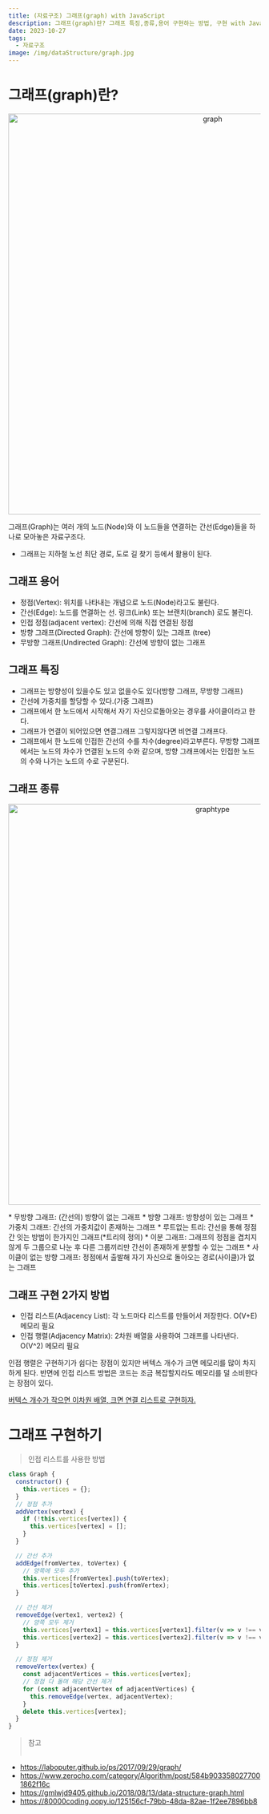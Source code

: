 ```yaml
---
title: (자료구조) 그래프(graph) with JavaScript
description: 그래프(graph)란? 그래프 특징,종류,용어 구현하는 방법, 구현 with JavaScript
date: 2023-10-27
tags:
  - 자료구조
image: /img/dataStructure/graph.jpg
---
```


# 그래프(graph)란?

<p align="center">
  <img src="/img/dataStructure/graph.jpg" alt="graph" width="800" />
</p>

그래프(Graph)는 여러 개의 노드(Node)와 이 노드들을 연결하는 간선(Edge)들을 하나로 모아놓은 자료구조다.

- 그래프는 지하철 노선 최단 경로, 도로 길 찾기 등에서 활용이 된다.

## 그래프 용어

- 정점(Vertex): 위치를 나타내는 개념으로 노드(Node)라고도 불린다.
- 간선(Edge): 노드를 연결하는 선. 링크(Link) 또는 브랜치(branch) 로도 불린다.
- 인접 정점(adjacent vertex): 간선에 의해 직접 연결된 정점
- 방향 그래프(Directed Graph): 간선에 방향이 있는 그래프 (tree)
- 무방향 그래프(Undirected Graph): 간선에 방향이 없는 그래프

## 그래프 특징

- 그래프는 방향성이 있을수도 있고 없을수도 있다(방향 그래프, 무방향 그래프) 
- 간선에 가중치를 할당할 수 있다.(가중 그래프) 
- 그래프에서 한 노드에서 시작해서 자기 자신으로돌아오는 경우를 사이클이라고 한다. 
- 그래프가 연결이 되어있으면 연결그래프 그렇지않다면 비연결 그래프다. 
- 그래프에서 한 노드에 인접한 간선의 수를 차수(degree)라고부른다. 무방향 그래프에서는 노드의 차수가 연결된 노드의 수와 같으며, 방향 그래프에서는
인접한 노드의 수와 나가는 노드의 수로 구분된다.

## 그래프 종류
<p align="center">
  <img src="/img/dataStructure/graphtype.jpg" alt="graphtype" width="800" />
</p>
* 무방향 그래프: (간선의) 방향이 없는 그래프
* 방향 그래프: 방향성이 있는 그래프
* 가중치 그래프: 간선의 가중치값이 존재하는 그래프
* 루트없는 트리: 간선을 통해 정점 간 잇는 방법이 한가지인 그래프(*트리의 정의)
* 이분 그래프: 그래프의 정점을 겹치지 않게 두 그룹으로 나눈 후 다른 그룹끼리만 간선이 존재하게 분할할 수 있는 그래프
* 사이클이 없는 방향 그래프: 정점에서 출발해 자기 자신으로 돌아오는 경로(사이클)가 없는 그래프


## 그래프 구현 2가지 방법
* 인접 리스트(Adjacency List): 각 노드마다 리스트를 만들어서 저장한다. O(V+E) 메모리 필요
* 인접 행렬(Adjacency Matrix): 2차원 배열을 사용하여 그래프를 나타낸다. O(V^2) 메모리 필요

인접 행렬은 구현하기가 쉽다는 장점이 있지만 버텍스 개수가 크면 메모리를 많이 차지하게 된다. 반면에 인접 리스트 방법은 코드는 조금 복잡할지라도 메모리를 덜 소비한다는 장점이 있다.

<u>버텍스 개수가 작으면 이차원 배열, 크면 연결 리스트로 구현하자.</u>  

# 그래프 구현하기
> 인접 리스트를 사용한 방법 

```js
class Graph {
  constructor() {
    this.vertices = {};
  }
  // 정점 추가
  addVertex(vertex) {
    if (!this.vertices[vertex]) {
      this.vertices[vertex] = [];
    }
  }

  // 간선 추가
  addEdge(fromVertex, toVertex) {
    // 양쪽에 모두 추가
    this.vertices[fromVertex].push(toVertex);
    this.vertices[toVertex].push(fromVertex);
  }

  // 간선 제거
  removeEdge(vertex1, vertex2) {
    // 양쪽 모두 제거
    this.vertices[vertex1] = this.vertices[vertex1].filter(v => v !== vertex2);
    this.vertices[vertex2] = this.vertices[vertex2].filter(v => v !== vertex1);
  }

  // 정점 제거
  removeVertex(vertex) {
    const adjacentVertices = this.vertices[vertex];
    // 정점 다 돌며 해당 간선 제거
    for (const adjacentVertex of adjacentVertices) {
      this.removeEdge(vertex, adjacentVertex);
    }
    delete this.vertices[vertex];
  }
}
```

> 참고<br></br>
* https://laboputer.github.io/ps/2017/09/29/graph/
* https://www.zerocho.com/category/Algorithm/post/584b9033580277001862f16c
* https://gmlwjd9405.github.io/2018/08/13/data-structure-graph.html
* https://80000coding.oopy.io/125156cf-79bb-48da-82ae-1f2ee7896bb8